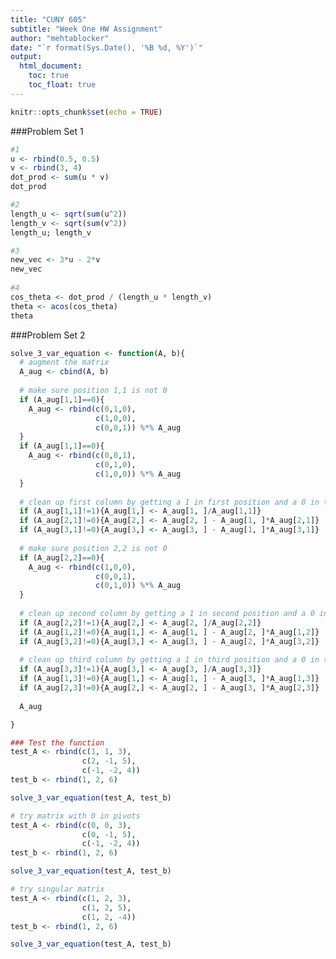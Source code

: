 ---
title: "CUNY 605"
subtitle: "Week One HW Assignment"
author: "mehtablocker"
date: "`r format(Sys.Date(), '%B %d, %Y')`"
output:
  html_document:
    toc: true
    toc_float: true
---

```{r setup, include=FALSE}
knitr::opts_chunk$set(echo = TRUE)
```

###Problem Set 1

```{r problem_1}
#1
u <- rbind(0.5, 0.5)
v <- rbind(3, 4)
dot_prod <- sum(u * v)
dot_prod

#2
length_u <- sqrt(sum(u^2))
length_v <- sqrt(sum(v^2))
length_u; length_v

#3
new_vec <- 3*u - 2*v
new_vec
  
#4
cos_theta <- dot_prod / (length_u * length_v)
theta <- acos(cos_theta)
theta
```


###Problem Set 2

```{r problem_2}
solve_3_var_equation <- function(A, b){
  # augment the matrix
  A_aug <- cbind(A, b)
  
  # make sure position 1,1 is not 0
  if (A_aug[1,1]==0){
    A_aug <- rbind(c(0,1,0),
                   c(1,0,0),
                   c(0,0,1)) %*% A_aug
  }
  if (A_aug[1,1]==0){
    A_aug <- rbind(c(0,0,1),
                   c(0,1,0),
                   c(1,0,0)) %*% A_aug
  }
  
  # clean up first column by getting a 1 in first position and a 0 in the other two
  if (A_aug[1,1]!=1){A_aug[1,] <- A_aug[1, ]/A_aug[1,1]}
  if (A_aug[2,1]!=0){A_aug[2,] <- A_aug[2, ] - A_aug[1, ]*A_aug[2,1]}
  if (A_aug[3,1]!=0){A_aug[3,] <- A_aug[3, ] - A_aug[1, ]*A_aug[3,1]}
  
  # make sure position 2,2 is not 0
  if (A_aug[2,2]==0){
    A_aug <- rbind(c(1,0,0),
                   c(0,0,1),
                   c(0,1,0)) %*% A_aug
  }
  
  # clean up second column by getting a 1 in second position and a 0 in the other two
  if (A_aug[2,2]!=1){A_aug[2,] <- A_aug[2, ]/A_aug[2,2]}
  if (A_aug[1,2]!=0){A_aug[1,] <- A_aug[1, ] - A_aug[2, ]*A_aug[1,2]}
  if (A_aug[3,2]!=0){A_aug[3,] <- A_aug[3, ] - A_aug[2, ]*A_aug[3,2]}
  
  # clean up third column by getting a 1 in third position and a 0 in the other two
  if (A_aug[3,3]!=1){A_aug[3,] <- A_aug[3, ]/A_aug[3,3]}
  if (A_aug[1,3]!=0){A_aug[1,] <- A_aug[1, ] - A_aug[3, ]*A_aug[1,3]}
  if (A_aug[2,3]!=0){A_aug[2,] <- A_aug[2, ] - A_aug[3, ]*A_aug[2,3]}
  
  A_aug

}

### Test the function
test_A <- rbind(c(1, 1, 3),
                c(2, -1, 5),
                c(-1, -2, 4))
test_b <- rbind(1, 2, 6)

solve_3_var_equation(test_A, test_b)

# try matrix with 0 in pivots
test_A <- rbind(c(0, 0, 3),
                c(0, -1, 5),
                c(-1, -2, 4))
test_b <- rbind(1, 2, 6)

solve_3_var_equation(test_A, test_b)

# try singular matrix
test_A <- rbind(c(1, 2, 3),
                c(1, 2, 5),
                c(1, 2, -4))
test_b <- rbind(1, 2, 6)

solve_3_var_equation(test_A, test_b)

```